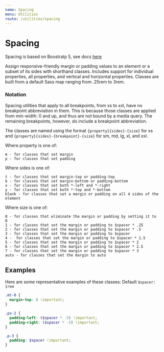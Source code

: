 ```yaml
---
name: Spacing
menu: Utilities
route: /utilities/spacing
---
```


# Spacing

Spacing is based on Boostratp 5, see docs [here](https://getbootstrap.com/docs/5.0/)

Assign responsive-friendly margin or padding values to an element or a subset of its sides with shorthand classes. Includes support for individual properties, all properties, and vertical and horizontal properties. Classes are built from a default Sass map ranging from .25rem to 3rem.

### Notation
Spacing utilities that apply to all breakpoints, from xs to xxl, have no breakpoint abbreviation in them. This is because those classes are applied from min-width: 0 and up, and thus are not bound by a media query. The remaining breakpoints, however, do include a breakpoint abbreviation.

The classes are named using the format ```{property}{sides}-{size}``` for xs and ```{property}{sides}-{breakpoint}-{size}``` for sm, md, lg, xl, and xxl.

Where property is one of:

```
m - for classes that set margin
p - for classes that set padding
```

Where sides is one of:

```
t - for classes that set margin-top or padding-top
b - for classes that set margin-bottom or padding-bottom
x - for classes that set both *-left and *-right
y - for classes that set both *-top and *-bottom
blank - for classes that set a margin or padding on all 4 sides of the element
```

Where size is one of:
```
0 - for classes that eliminate the margin or padding by setting it to 0
1 - for classes that set the margin or padding to $spacer * .25
2 - for classes that set the margin or padding to $spacer * .5
3 - for classes that set the margin or padding to $spacer
4 -  for classes that set the margin or padding to $spacer * 1.5
5 - for classes that set the margin or padding to $spacer * 2
6 - for classes that set the margin or padding to $spacer * 2.5
7 - for classes that set the margin or padding to $spacer * 3
auto - for classes that set the margin to auto
```

## Examples
Here are some representative examples of these classes:
Default `$spacer: 1rem`

```scss
.mt-0 {
  margin-top: 0 !important;
}

.px-2 {
  padding-left: ($spacer * .5) !important;
  padding-right: ($spacer * .5) !important;
}

.p-3 {
  padding: $spacer !important;
}
```